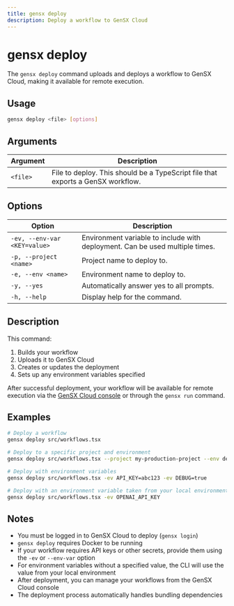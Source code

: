 ```yaml
---
title: gensx deploy
description: Deploy a workflow to GenSX Cloud
---
```


# gensx deploy

The `gensx deploy` command uploads and deploys a workflow to GenSX Cloud, making it available for remote execution.

## Usage

```bash
gensx deploy <file> [options]
```

## Arguments

| Argument | Description                                                                                |
| -------- | ------------------------------------------------------------------------------------------ |
| `<file>` | File to deploy. This should be a TypeScript file that exports a GenSX workflow. |

## Options

| Option                  | Description                                                                  |
| ----------------------- | ---------------------------------------------------------------------------- |
| `-ev, --env-var <KEY=value>` | Environment variable to include with deployment. Can be used multiple times. |
| `-p, --project <name>`  | Project name to deploy to.                                                   |
| `-e, --env <name>`      | Environment name to deploy to.                                               |
| `-y, --yes`            | Automatically answer yes to all prompts.                                    |
| `-h, --help`            | Display help for the command.                                                |

## Description

This command:

1. Builds your workflow
2. Uploads it to GenSX Cloud
3. Creates or updates the deployment
4. Sets up any environment variables specified

After successful deployment, your workflow will be available for remote execution via the [GenSX Cloud console](https://app.gensx.com) or through the `gensx run` command.

## Examples

```bash
# Deploy a workflow
gensx deploy src/workflows.tsx

# Deploy to a specific project and environment
gensx deploy src/workflows.tsx --project my-production-project --env dev

# Deploy with environment variables
gensx deploy src/workflows.tsx -ev API_KEY=abc123 -ev DEBUG=true

# Deploy with an environment variable taken from your local environment
gensx deploy src/workflows.tsx -ev OPENAI_API_KEY
```

## Notes

- You must be logged in to GenSX Cloud to deploy (`gensx login`)
- `gensx deploy` requires Docker to be running
- If your workflow requires API keys or other secrets, provide them using the `-ev` or `--env-var` option
- For environment variables without a specified value, the CLI will use the value from your local environment
- After deployment, you can manage your workflows from the GenSX Cloud console
- The deployment process automatically handles bundling dependencies
